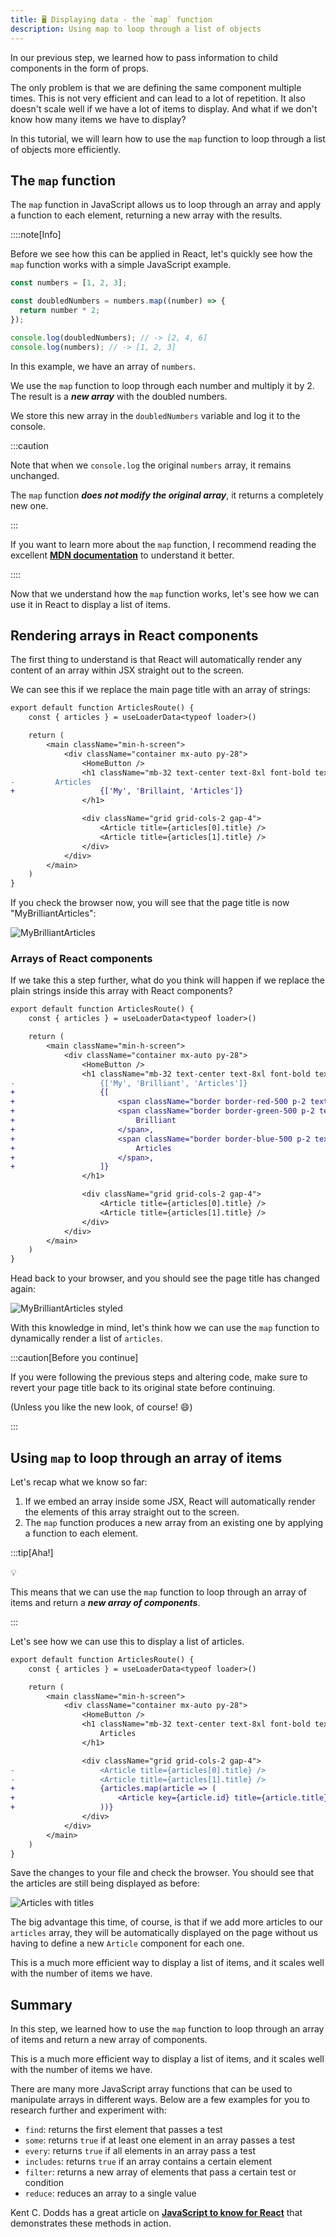 ```yaml
---
title: 🖥️ Displaying data - the `map` function
description: Using map to loop through a list of objects
---
```


In our previous step, we learned how to pass information to child components in the form of props.

The only problem is that we are defining the same component multiple times. This is not very efficient and can lead to a lot of repetition. It also doesn't scale well if we have a lot of items to display. And what if we don't know how many items we have to display?

In this tutorial, we will learn how to use the `map` function to loop through a list of objects more efficiently.

## The `map` function

The `map` function in JavaScript allows us to loop through an array and apply a function to each element, returning a new array with the results.

::::note[Info]

Before we see how this can be applied in React, let's quickly see how the `map` function works with a simple JavaScript example.

```javascript
const numbers = [1, 2, 3];

const doubledNumbers = numbers.map((number) => {
  return number * 2;
});

console.log(doubledNumbers); // -> [2, 4, 6]
console.log(numbers); // -> [1, 2, 3]
```

In this example, we have an array of `numbers`.

We use the `map` function to loop through each number and multiply it by 2. The result is a ***new array*** with the doubled numbers.

We store this new array in the `doubledNumbers` variable and log it to the console.

:::caution

Note that when we `console.log` the original `numbers` array, it remains unchanged.

The `map` function ***does not modify the original array***, it returns a completely new one.

:::

If you want to learn more about the `map` function, I recommend reading the excellent [**MDN documentation**](https://developer.mozilla.org/en-US/docs/Web/JavaScript/Reference/Global_Objects/Array/map) to understand it better.

::::

Now that we understand how the `map` function works, let's see how we can use it in React to display a list of items.

## Rendering arrays in React components

The first thing to understand is that React will automatically render any content of an array within JSX straight out to the screen.

We can see this if we replace the main page title with an array of strings:

```diff lang="tsx" title="src/routes/articles.tsx"
export default function ArticlesRoute() {
	const { articles } = useLoaderData<typeof loader>()

	return (
		<main className="min-h-screen">
			<div className="container mx-auto py-28">
				<HomeButton />
				<h1 className="mb-32 text-center text-8xl font-bold text-white">
-         Articles
+					{['My', 'Brillaint, 'Articles']}
				</h1>

				<div className="grid grid-cols-2 gap-4">
					<Article title={articles[0].title} />
					<Article title={articles[1].title} />
				</div>
			</div>
		</main>
	)
}
```

If you check the browser now, you will see that the page title is now "MyBrilliantArticles":

![MyBrilliantArticles](src/assets/png/prisma/my-brilliant-articles.png)

### Arrays of React components

If we take this a step further, what do you think will happen if we replace the plain strings inside this array with React components?

```diff lang="tsx" title="src/routes/articles.tsx"
export default function ArticlesRoute() {
	const { articles } = useLoaderData<typeof loader>()

	return (
		<main className="min-h-screen">
			<div className="container mx-auto py-28">
				<HomeButton />
				<h1 className="mb-32 text-center text-8xl font-bold text-white">
-					{['My', 'Brilliant', 'Articles']}
+					{[
+						<span className="border border-red-500 p-2 text-red-500">My</span>,
+						<span className="border border-green-500 p-2 text-green-500">
+							Brilliant
+						</span>,
+						<span className="border border-blue-500 p-2 text-blue-500">
+							Articles
+						</span>,
+					]}
				</h1>

				<div className="grid grid-cols-2 gap-4">
					<Article title={articles[0].title} />
					<Article title={articles[1].title} />
				</div>
			</div>
		</main>
	)
}
```

Head back to your browser, and you should see the page title has changed again:

![MyBrilliantArticles styled](src/assets/png/prisma/my-brilliant-articles-styled.png)

With this knowledge in mind, let's think how we can use the `map` function to dynamically render a list of `articles`.

:::caution[Before you continue]

If you were following the previous steps and altering code, make sure to revert your page title back to its original state before continuing.

(Unless you like the new look, of course! 😄)

:::

## Using `map` to loop through an array of items

Let's recap what we know so far:

1. If we embed an array inside some JSX, React will automatically render the elements of this array straight out to the screen.
2. The `map` function produces a new array from an existing one by applying a function to each element.

:::tip[Aha!]

<p class="text-center text-8xl">💡</p>

This means that we can use the `map` function to loop through an array of items and return a ***new array of components***.

:::

Let's see how we can use this to display a list of articles.

```diff lang="tsx" title="src/routes/articles.tsx"
export default function ArticlesRoute() {
	const { articles } = useLoaderData<typeof loader>()

	return (
		<main className="min-h-screen">
			<div className="container mx-auto py-28">
				<HomeButton />
				<h1 className="mb-32 text-center text-8xl font-bold text-white">
					Articles
				</h1>

				<div className="grid grid-cols-2 gap-4">
-					<Article title={articles[0].title} />
-					<Article title={articles[1].title} />
+					{articles.map(article => (
+						<Article key={article.id} title={article.title} />
+					))}
				</div>
			</div>
		</main>
	)
}
```

Save the changes to your file and check the browser. You should see that the articles are still being displayed as before:

![Articles with titles](src/assets/png/prisma/articles-with-titles.png)

The big advantage this time, of course, is that if we add more articles to our `articles` array, they will be automatically displayed on the page without us having to define a new `Article` component for each one.

This is a much more efficient way to display a list of items, and it scales well with the number of items we have.

## Summary

In this step, we learned how to use the `map` function to loop through an array of items and return a new array of components.

This is a much more efficient way to display a list of items, and it scales well with the number of items we have.

There are many more JavaScript array functions that can be used to manipulate arrays in different ways. Below are a few examples for you to research further and experiment with:

- `find`: returns the first element that passes a test
- `some`: returns `true` if at least one element in an array passes a test
- `every`: returns `true` if all elements in an array pass a test
- `includes`: returns `true` if an array contains a certain element
- `filter`: returns a new array of elements that pass a certain test or condition
- `reduce`: reduces an array to a single value

Kent C. Dodds has a great article on [**JavaScript to know for React**](https://kentcdodds.com/blog/javascript-to-know-for-react#array-methods) that demonstrates these methods in action.
